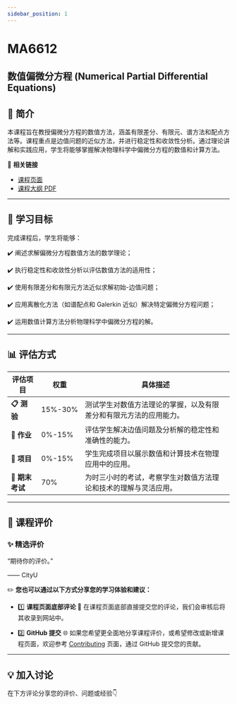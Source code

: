 ```yaml
---
sidebar_position: 1
---
```


# MA6612
## 数值偏微分方程 (Numerical Partial Differential Equations)

## **📘 简介**
本课程旨在教授偏微分方程的数值方法，涵盖有限差分、有限元、谱方法和配点方法等。课程重点是边值问题的近似方法，并进行稳定性和收敛性分析。通过理论讲解和实践应用，学生将能够掌握解决物理科学中偏微分方程的数值和计算方法。

🔗 **相关链接**
- [课程页面](https://www.cityu.edu.hk/catalogue/pg/202526/course/MA6612.htm)
- [课程大纲 PDF](https://www.cityu.edu.hk/catalogue/pg/202526/course/MA6612.pdf)

---

## **🎯 学习目标**

完成课程后，学生将能够：

✔️ 阐述求解偏微分方程数值方法的数学理论；

✔️ 执行稳定性和收敛性分析以评估数值方法的适用性；

✔️ 使用有限差分和有限元方法近似求解初始-边值问题；

✔️ 应用离散化方法（如谱配点和 Galerkin 近似）解决特定偏微分方程问题；

✔️ 运用数值计算方法分析物理科学中偏微分方程的解。

---

## **📊 评估方式**

| **评估项目**            | **权重** | **具体描述**                                                                                       |
|------------------------|---------|---------------------------------------------------------------------------------------------------|
| **📋 测验**             | 15%-30% | 测试学生对数值方法理论的掌握，以及有限差分和有限元方法的应用能力。                                            |
| **📂 作业**             | 0%-15%   | 评估学生解决边值问题及分析解的稳定性和准确性的能力。                                                      |
| **📂 项目**             | 0%-15%   | 学生完成项目以展示数值和计算技术在物理应用中的应用。                                                      |
| **📝 期末考试**         | 70%      | 为时三小时的考试，考察学生对数值方法理论和技术的理解与灵活应用。                                               |

---

## **💬 课程评价**

### ✨ **精选评价**
<div className={commentStyles.commentBox}>
    <p className={commentStyles.commentText}>
        “期待你的评价。”
    </p>
    <p className={commentStyles.commentAuthor}>—— CityU</p>
</div>

✏️ **您也可以通过以下方式分享您的学习体验和建议：**

- 1️⃣ **课程页面底部评论**
💬 在课程页面底部直接提交您的评论，我们会审核后将其收录到网站中。

- 2️⃣ **GitHub 提交**
🌐 如果您希望更全面地分享课程评价，或希望修改或新增课程页面，欢迎参考 [Contributing](/contributing) 页面，通过 GitHub 提交您的贡献。

---

## **💡 加入讨论**

在下方评论分享您的评价、问题或经验👇
<Utterances />